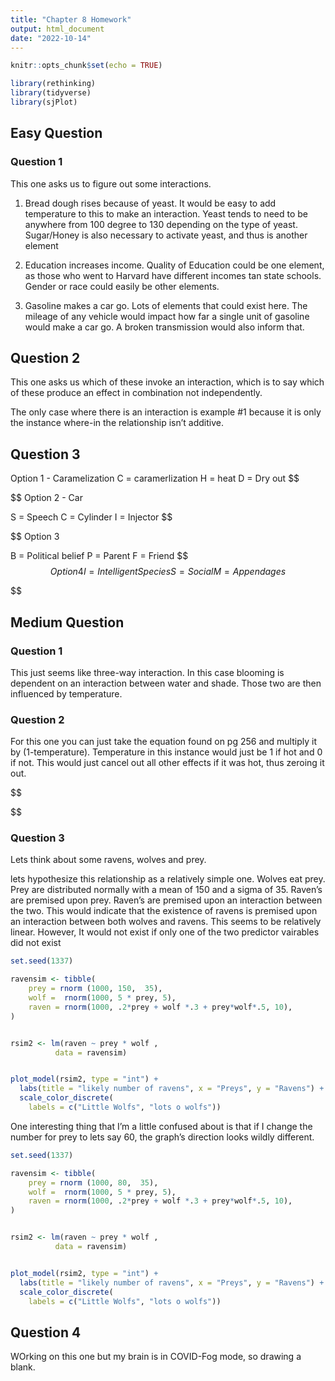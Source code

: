 ```yaml
---
title: "Chapter 8 Homework"
output: html_document
date: "2022-10-14"
---
```


```r
knitr::opts_chunk$set(echo = TRUE)
```



```r
library(rethinking) 
library(tidyverse)
library(sjPlot)

```

## Easy Question

### Question 1
This one asks us to figure out some interactions. 

1) Bread dough rises because of yeast. It would be easy to add temperature to this to make an interaction. Yeast tends to need to be anywhere from 100 degree to 130 depending on the type of yeast. Sugar/Honey is also necessary to activate yeast, and thus is another element

2) Education increases income. Quality of Education could be one element, as those who went to Harvard have different incomes tan state schools. Gender or race could easily be other elements.

3) Gasoline makes a car go. Lots of elements that could exist here. The mileage of any vehicle would impact how far a single unit of gasoline would make a car go. A broken transmission would also inform that.

## Question 2
This one asks us which of these invoke an interaction, which is to say which of these produce an effect in combination not independently. 

The only case where there is an interaction is example #1 because it is only the instance where-in the relationship isn't additive.


## Question 3

Option 1 - Caramelization
C = caramerlization H = heat D = Dry out
$$
\begin{aligned}


C = \alpha + \beta_h H + \beta_D D + \beta_{HD}(H*D)

\end{aligned}

$$
Option 2 - Car

S = Speech C = Cylinder I = Injector
$$
\begin{aligned}


S = \alpha + \beta_C C + \beta_I I 

\end{aligned}

$$
Option 3

B = Political belief P = Parent F = Friend
$$
\begin{aligned}


B = \alpha + \beta_P P + \beta_F F 

\end{aligned}

$$
Option 4
I = Intelligent Species S = Social M = Appendages
$$
\begin{aligned}


I = \alpha + \beta_S S + \beta_M M 

\end{aligned}

$$

## Medium Question

### Question 1  
This just seems like three-way interaction. In this case blooming is dependent on an interaction between water and shade. Those two are then influenced by temperature.

### Question 2
For this one you can just take the equation found on pg 256 and multiply it by (1-temperature). Temperature in this instance would just be 1 if hot and 0 if not. This would just cancel out all other effects if it was hot, thus zeroing it out.

$$
\begin{aligned}

b = (\alpha + \beta_W W_i + \beta_S S_i + B_{WS} S_i W_i)  (1-temperature)
 
\end{aligned}

$$

### Question 3
Lets think about some ravens, wolves and prey.

lets hypothesize this relationship as a relatively simple one. Wolves eat prey. Prey are distributed normally with a mean of 150 and a sigma of 35. Raven's are premised upon prey. Raven's are premised upon an interaction between the two. This would indicate that the existence of ravens is premised upon an interaction between both wolves and ravens. This seems to be relatively linear. However, It would not exist if only one of the two predictor vairables did not exist



```r

set.seed(1337)

ravensim <- tibble(
    prey = rnorm (1000, 150,  35),
    wolf =  rnorm(1000, 5 * prey, 5),
    raven = rnorm(1000, .2*prey + wolf *.3 + prey*wolf*.5, 10),
)


rsim2 <- lm(raven ~ prey * wolf , 
          data = ravensim)


plot_model(rsim2, type = "int") +
  labs(title = "likely number of ravens", x = "Preys", y = "Ravens") +
  scale_color_discrete(
    labels = c("Little Wolfs", "lots o wolfs"))
```


One interesting thing that I'm a little confused about is that if I change the number for prey to lets say 60, the graph's direction looks wildly different.

```r

set.seed(1337)

ravensim <- tibble(
    prey = rnorm (1000, 80,  35),
    wolf =  rnorm(1000, 5 * prey, 5),
    raven = rnorm(1000, .2*prey + wolf *.3 + prey*wolf*.5, 10),
)


rsim2 <- lm(raven ~ prey * wolf , 
          data = ravensim)


plot_model(rsim2, type = "int") +
  labs(title = "likely number of ravens", x = "Preys", y = "Ravens") +
  scale_color_discrete(
    labels = c("Little Wolfs", "lots o wolfs"))
```

## Question 4

WOrking on this one but my brain is in COVID-Fog mode, so drawing a blank.
